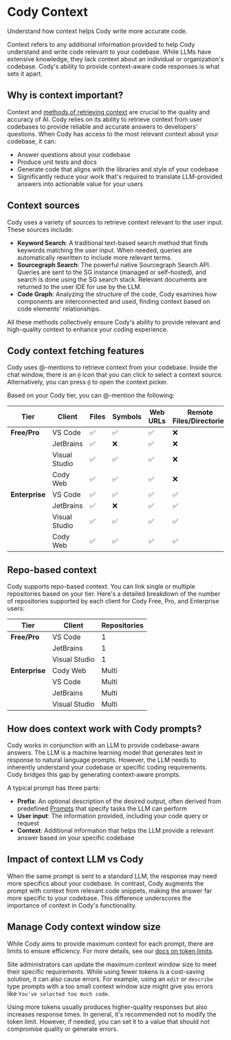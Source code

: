 # Cody Context

<p className="subtitle">Understand how context helps Cody write more accurate code.</p>

Context refers to any additional information provided to help Cody understand and write code relevant to your codebase. While LLMs have extensive knowledge, they lack context about an individual or organization's codebase. Cody's ability to provide context-aware code responses is what sets it apart.

## Why is context important?

Context and [methods of retrieving context](#context-sources) are crucial to the quality and accuracy of AI. Cody relies on its ability to retrieve context from user codebases to provide reliable and accurate answers to developers’ questions. When Cody has access to the most relevant context about your codebase, it can:

- Answer questions about your codebase
- Produce unit tests and docs
- Generate code that aligns with the libraries and style of your codebase
- Significantly reduce your work that's required to translate LLM-provided answers into actionable value for your users

## Context sources

Cody uses a variety of sources to retrieve context relevant to the user input. These sources include:

- **Keyword Search**: A traditional text-based search method that finds keywords matching the user input. When needed, queries are automatically rewritten to include more relevant terms.
- **Sourcegraph Search**: The powerful native Sourcegraph Search API. Queries are sent to the SG instance (managed or self-hosted), and search is done using the SG search stack. Relevant documents are returned to the user IDE for use by the LLM.
- **Code Graph**: Analyzing the structure of the code, Cody examines how components are interconnected and used, finding context based on code elements' relationships.

All these methods collectively ensure Cody's ability to provide relevant and high-quality context to enhance your coding experience.

## Cody context fetching features

Cody uses @-mentions to retrieve context from your codebase. Inside the chat window, there is an `@` icon that you can click to select a context source. Alternatively, you can press `@` to open the context picker.

Based on your Cody tier, you can @-mention the following:

|    **Tier**    |  **Client**   | **Files** | **Symbols** | **Web URLs** | **Remote Files/Directories** | **OpenCtx** |
| -------------- | ------------- | --------- | ----------- | ------------ | ---------------------------- | ----------- |
| **Free/Pro**   | VS Code       | ✅         | ✅           | ✅            | ❌                            | ✅           |
|                | JetBrains     | ✅         | ❌           | ✅            | ❌                            | ❌           |
|                | Visual Studio | ✅         | ✅           | ✅            | ❌                            | ❌           |
|                | Cody Web      | ✅         | ✅           | ✅            | ❌                            | ❌           |
| **Enterprise** | VS Code       | ✅         | ✅           | ✅            | ✅                            | ✅           |
|                | JetBrains     | ✅         | ❌           | ✅            | ✅                            | ❌           |
|                | Visual Studio | ✅         | ✅           | ✅            | ✅                            | ✅           |
|                | Cody Web      | ✅         | ✅           | ✅            | ✅                            | ❌           |

## Repo-based context

Cody supports repo-based context. You can link single or multiple repositories based on your tier. Here's a detailed breakdown of the number of repositories supported by each client for Cody Free, Pro, and Enterprise users:

|    **Tier**    |  **Client**   | **Repositories** |
| -------------- | ------------- | ---------------- |
| **Free/Pro**   | VS Code       | 1                |
|                | JetBrains     | 1                |
|                | Visual Studio | 1                |
| **Enterprise** | Cody Web      | Multi            |
|                | VS Code       | Multi            |
|                | JetBrains     | Multi            |
|                | Visual Studio | Multi            |

## How does context work with Cody prompts?

Cody works in conjunction with an LLM to provide codebase-aware answers. The LLM is a machine learning model that generates text in response to natural language prompts. However, the LLM needs to inherently understand your codebase or specific coding requirements. Cody bridges this gap by generating context-aware prompts.

A typical prompt has three parts:

- **Prefix**: An optional description of the desired output, often derived from predefined [Prompts](/cody/capabilities/commands) that specify tasks the LLM can perform
- **User input**: The information provided, including your code query or request
- **Context**: Additional information that helps the LLM provide a relevant answer based on your specific codebase

## Impact of context LLM vs Cody

When the same prompt is sent to a standard LLM, the response may need more specifics about your codebase. In contrast, Cody augments the prompt with context from relevant code snippets, making the answer far more specific to your codebase. This difference underscores the importance of context in Cody's functionality.

## Manage Cody context window size

While Cody aims to provide maximum context for each prompt, there are limits to ensure efficiency. For more details, see our [docs on token limits](/cody/core-concepts/token-limits).

Site administrators can update the maximum context window size to meet their specific requirements. While using fewer tokens is a cost-saving solution, it can also cause errors. For example, using an `edit` or `describe` type prompts with a too small context window size might give you errors like `You've selected too much code`.

Using more tokens usually produces higher-quality responses but also increases response times. In general, it's recommended not to modify the token limit. However, if needed, you can set it to a value that should not compromise quality or generate errors.
